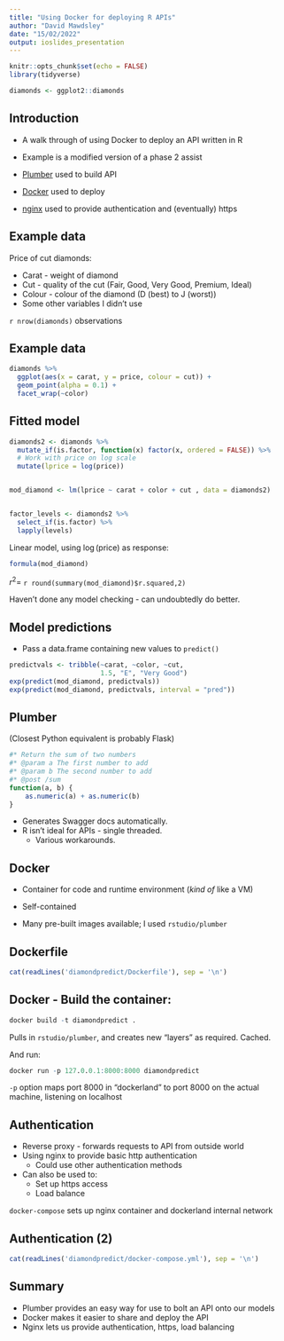 ```yaml
---
title: "Using Docker for deploying R APIs"
author: "David Mawdsley"
date: "15/02/2022"
output: ioslides_presentation
---
```


```r
knitr::opts_chunk$set(echo = FALSE)
library(tidyverse)

diamonds <- ggplot2::diamonds
```

## Introduction

* A walk through of using Docker to deploy an API written in R
* Example is a modified version of a phase 2 assist

* [Plumber](https://www.rplumber.io/) used to build API
* [Docker](https://www.docker.com/) used to deploy
* [nginx](https://www.nginx.com/) used to provide authentication and (eventually) https 


## Example data

Price of cut diamonds:

* Carat - weight of diamond
* Cut - quality of the cut (Fair, Good, Very Good, Premium, Ideal)
* Colour - colour of the diamond (D (best) to J (worst))
* Some other variables I didn't use


`r nrow(diamonds)` observations

## Example data

```r
diamonds %>% 
  ggplot(aes(x = carat, y = price, colour = cut)) +
  geom_point(alpha = 0.1) +
  facet_wrap(~color)
```

## Fitted model

```r

diamonds2 <- diamonds %>%
  mutate_if(is.factor, function(x) factor(x, ordered = FALSE)) %>%
  # Work with price on log scale
  mutate(lprice = log(price))


mod_diamond <- lm(lprice ~ carat + color + cut , data = diamonds2)


factor_levels <- diamonds2 %>%
  select_if(is.factor) %>%
  lapply(levels)
```

Linear model, using $\log(\mbox{price})$ as response:

```r
formula(mod_diamond)
```

$r^2=$ `r round(summary(mod_diamond)$r.squared,2)`


Haven't done any model checking - can undoubtedly do better.

## Model predictions

* Pass a data.frame containing new values to `predict()`

```r
predictvals <- tribble(~carat, ~color, ~cut,
                       1.5, "E", "Very Good") 
exp(predict(mod_diamond, predictvals))
exp(predict(mod_diamond, predictvals, interval = "pred"))

```

## Plumber


(Closest Python equivalent is probably Flask)

```r

#* Return the sum of two numbers
#* @param a The first number to add
#* @param b The second number to add
#* @post /sum
function(a, b) {
    as.numeric(a) + as.numeric(b)
}

```

* Generates Swagger docs automatically.
* R isn't ideal for APIs - single threaded.  
  * Various workarounds.


## Docker

* Container for code and runtime environment (_kind of_ like a VM)
* Self-contained

* Many pre-built images available; I used `rstudio/plumber`

## Dockerfile

```r
cat(readLines('diamondpredict/Dockerfile'), sep = '\n')
```

## Docker - Build the container:

```r
docker build -t diamondpredict .
```

Pulls in `rstudio/plumber`, and creates new "layers" as required. Cached.

And run:

```r
docker run -p 127.0.0.1:8000:8000 diamondpredict 
```

`-p` option maps port 8000 in "dockerland" to port 8000 on the actual machine, listening on localhost





## Authentication

* Reverse proxy - forwards requests to API from outside world
* Using nginx to provide basic http authentication
  * Could use other authentication methods
* Can also be used to:
  * Set up https access
  * Load balance

`docker-compose` sets up nginx container and dockerland internal network


## Authentication (2)

```r
cat(readLines('diamondpredict/docker-compose.yml'), sep = '\n')
```


## Summary

* Plumber provides an easy way for use to bolt an API onto our models
* Docker makes it easier to share and deploy the API
* Nginx lets us provide authentication, https, load balancing

